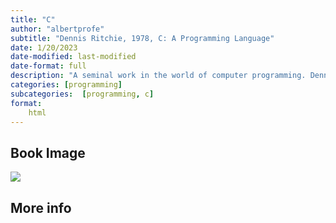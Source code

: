 ```yaml
---
title: "C"
author: "albertprofe"
subtitle: "Dennis Ritchie, 1978, C: A Programming Language"
date: 1/20/2023
date-modified: last-modified
date-format: full
description: "A seminal work in the world of computer programming. Dennis Ritchie introduces the C programming language, which has since become a staple of software development and remains widely used to this day."
categories: [programming]
subcategories:  [programming, c]
format:
    html
---
```


## Book Image

![](/books/c.jpeg)

## More info


